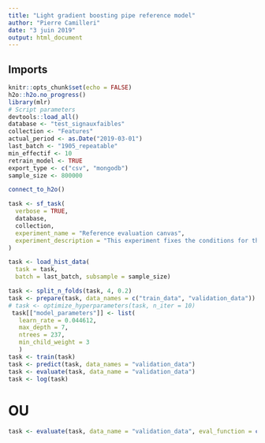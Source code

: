 ```yaml
---
title: "Light gradient boosting pipe reference model"
author: "Pierre Camilleri"
date: "3 juin 2019"
output: html_document
---
```


## Imports
```r
knitr::opts_chunk$set(echo = FALSE)
h2o::h2o.no_progress()
library(mlr)
# Script parameters
devtools::load_all()
database <- "test_signauxfaibles"
collection <- "Features"
actual_period <- as.Date("2019-03-01")
last_batch <- "1905_repeatable"
min_effectif <- 10
retrain_model <- TRUE
export_type <- c("csv", "mongodb")
sample_size <- 800000
```

```r
connect_to_h2o()
```

```r
task <- sf_task(
  verbose = TRUE,
  database,
  collection,
  experiment_name = "Reference evaluation canvas",
  experiment_description = "This experiment fixes the conditions for the evaluation of a new algorithm compared to former versions"
)

task <- load_hist_data(
  task = task,
  batch = last_batch, subsample = sample_size)

task <- split_n_folds(task, 4, 0.2)
task <- prepare(task, data_names = c("train_data", "validation_data"))
# task <- optimize_hyperparameters(task, n_iter = 10)
 task[["model_parameters"]] <- list(
   learn_rate = 0.044612,
   max_depth = 7,
   ntrees = 237,
   min_child_weight = 3
   )
task <- train(task)
task <- predict(task, data_names = "validation_data")
task <- evaluate(task, data_name = "validation_data")
task <- log(task)
```

# OU
```r
task <- evaluate(task, data_name = "validation_data", eval_function = custom_eval_urssaf())
```

